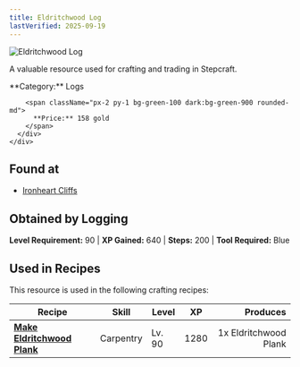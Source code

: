 ```yaml
---
title: Eldritchwood Log
lastVerified: 2025-09-19
---
```


<div className="flex items-start gap-6 mb-8">
  <div className="flex-shrink-0">
    <img src="/assets/resources/woodcutting/eldritchwood_log.png" alt="Eldritchwood Log" className="w-24 h-24 border rounded-lg" />
  </div>
  <div className="flex-1">
    <div className="space-y-2">
      <p className="text-lg text-muted-foreground">A valuable resource used for crafting and trading in Stepcraft.</p>
      <div className="flex flex-wrap gap-4 text-sm">
        <span className="px-2 py-1 bg-blue-100 dark:bg-blue-900 rounded-md">
          **Category:** Logs
        </span>
        
        <span className="px-2 py-1 bg-green-100 dark:bg-green-900 rounded-md">
          **Price:** 158 gold
        </span>
      </div>
    </div>
  </div>
</div>

## Found at

- [Ironheart Cliffs](/docs/map/individual/ironheart_cliffs)

## Obtained by Logging

**Level Requirement:** 90 | **XP Gained:** 640 | **Steps:** 200 | **Tool Required:** Blue

## Used in Recipes

This resource is used in the following crafting recipes:

| Recipe                                                                       | Skill     | Level  | XP   |              Produces |
| ---------------------------------------------------------------------------- | --------- | ------ | ---- | --------------------: |
| **[Make Eldritchwood Plank](/docs/resources/individual/eldritchwood_plank)** | Carpentry | Lv. 90 | 1280 | 1x Eldritchwood Plank |
